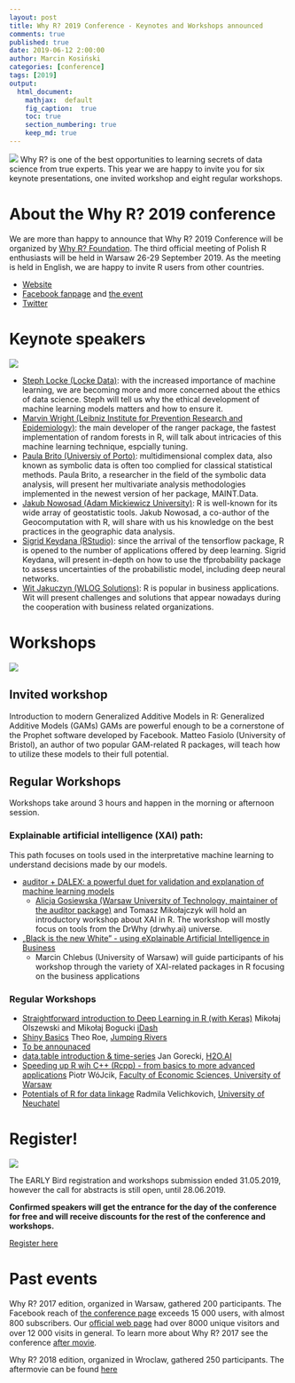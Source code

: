 ```yaml
---
layout: post
title: Why R? 2019 Conference - Keynotes and Workshops announced
comments: true
published: true
date: 2019-06-12 2:00:00
author: Marcin Kosiński
categories: [conference]
tags: [2019]
output:
  html_document:
    mathjax:  default
    fig_caption:  true
    toc: true
    section_numbering: true
    keep_md: true
---
```


<img src="/images/fulls/whyr2019/deadline_1_2.jpg" class="fit image"> Why R? is one of the best opportunities to learning secrets of data science from true experts. This year we are happy to invite you for six keynote presentations, one invited workshop and eight regular workshops.

# About the **Why R? 2019** conference

We are more than happy to announce that Why R? 2019 Conference will be organized by [Why R? Foundation](http://whyr.pl/foundation/tags/#info). The third official meeting of Polish R enthusiasts will be held in Warsaw 26-29 September 2019. As the meeting is held in English, we are happy to invite R users from other countries. 

- [Website](http://whyr.pl/2019/)
- [Facebook fanpage](https://www.facebook.com/whyRconf/) and [the event](https://www.facebook.com/events/430031041106285/)
- [Twitter](https://twitter.com/whyRconf)

# Keynote speakers

<img src="/images/fulls/whyr2019/keynotes.jpg" class="fit image">

- [Steph Locke (Locke Data)](stephlocke.info): with the increased importance of machine learning, we are becoming more and more concerned about the ethics of data science. Steph will tell us why the ethical development of machine learning models matters and how to ensure it.
- [Marvin Wright (Leibniz Institute for Prevention Research and Epidemiology)](https://mnwright.github.io/): the main developer of the ranger package, the fastest implementation of random forests in R, will talk about intricacies of this machine learning technique, espcially tuning.
- [Paula Brito (Universiy of Porto)](www.fep.up.pt/docentes/mpbrito): multidimensional complex data, also known as symbolic data is often too complied for classical statistical methods. Paula Brito, a researcher in the field of the symbolic data analysis, will present her multivariate analysis methodologies implemented in the newest version of her package, MAINT.Data.
- [Jakub Nowosad (Adam Mickiewicz University)](https://nowosad.github.io/): R is well-known for its wide array of geostatistic tools. Jakub Nowosad, a co-author of the Geocomputation with R, will share with us his knowledge on the best practices in the geographic data analysis.
- [Sigrid Keydana (RStudio)](https://www.linkedin.com/in/sigrid-keydana-9a16b410/): since the arrival of the tensorflow package, R is opened to the number of applications offered by deep learning. Sigrid Keydana, will present in-depth on how to use the tfprobability package to assess uncertainties of the probabilistic model, including deep neural networks.
- [Wit Jakuczyn (WLOG Solutions)](https://www.wlogsolutions.com/): R is popular in business applications. Wit will present challenges and solutions that appear nowadays during the cooperation with business related organizations. 

# Workshops

<img src="/images/fulls/whyr2019/workshops.jpg" class="fit image">


## Invited workshop

Introduction to modern Generalized Additive Models in R: Generalized Additive Models (GAMs) GAMs are powerful enough to be a cornerstone of the Prophet software developed by Facebook. Matteo Fasiolo (University of Bristol), an author of two popular GAM-related R packages, will teach how to utilize these models to their full potential.

## Regular Workshops 

Workshops take around 3 hours and happen in the morning or afternoon session.

### Explainable artificial intelligence (XAI) path:

This path focuses on tools used in the interpretative machine learning to understand decisions made by our models.

- [auditor + DALEX: a powerful duet for validation and explanation of machine learning models](https://github.com/WhyR2019/workshops/tree/master/dalex)
    * [Alicja Gosiewska (Warsaw University of Technology, maintainer of the auditor package)](http://gosiewska.com/) and Tomasz Mikołajczyk will hold an introductory workshop about XAI in R. The workshop will mostly focus on tools from the DrWhy (drwhy.ai) universe.
- [„Black is the new White” - using eXplainable Artificial Intelligence in Business](https://github.com/WhyR2019/workshops/tree/master/xai)
    * Marcin Chlebus (University of Warsaw) will guide participants of his workshop through the variety of XAI-related packages in R focusing on the business applications

### Regular Workshops

- [Straightforward introduction to Deep Learning in R (with Keras)](https://github.com/WhyR2019/workshops/tree/master/keras) Mikołaj Olszewski and Mikołaj Bogucki [iDash](https://idash.pl/)
- [Shiny Basics](https://github.com/WhyR2019/workshops/tree/master/shiny) Theo	Roe, [Jumping Rivers](https://www.jumpingrivers.com/)
- [To be announaced](https://github.com/WhyR2019/workshops/tree/master/high_performance)
- [data.table introduction & time-series](https://github.com/WhyR2019/workshops/tree/master/datatable) Jan Gorecki, [H2O.AI](https://www.h2o.ai/)
- [Speeding up R wih C++ (Rcpp) - from basics to more advanced applications](https://github.com/WhyR2019/workshops/tree/master/rcpp) Piotr WóJcik, [Faculty of Economic Sciences, University of Warsaw](https://www.wne.uw.edu.pl/)
- [Potentials of R for data linkage](https://github.com/WhyR2019/workshops/tree/master/data_linkage) Radmila 	Velichkovich, [University of Neuchatel](https://www.unine.ch/)


# Register!

<img src="/images/fulls/whyr2019/timeline_update_small.jpg" class="fit image">

The EARLY Bird registration and workshops submission ended 31.05.2019, however the call for abstracts is still open, until 28.06.2019.

**Confirmed speakers will get the entrance for the day of the conference for free and will receive 
discounts for the rest of the conference and workshops.**

[Register here](http://whyr.pl/2019/register/)

# Past events

Why R? 2017 edition, organized in Warsaw, gathered 200 participants. The Facebook reach of [the conference page](https://www.facebook.com/whyRconf/) exceeds 15 000 users, with almost 800 subscribers. Our [oﬃcial web page](http://whyr.pl) had over 8000 unique visitors and over 12 000 visits in general. To learn more about Why R? 2017 see the conference [after movie](https://vimeo.com/239259242).

Why R? 2018 edition, organized in Wroclaw, gathered 250 participants. The aftermovie can be found [here](https://www.youtube.com/watch?v=NNsceaqEP1w)
